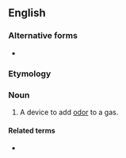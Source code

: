 ==English==
{{wikipedia}}

===Alternative forms===
* {{l|en|odoriser}}

===Etymology===
{{suffix|en|odorize|er|id2=agent noun}}

===Noun===
{{en-noun}}

# A device to add [[odor]] to a gas.

====Related terms====
* {{l|en|odorize}}